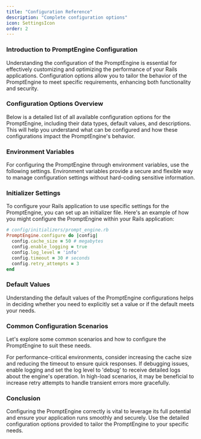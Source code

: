 ```yaml
---
title: "Configuration Reference"
description: "Complete configuration options"
icon: SettingsIcon
order: 2
---
```


### Introduction to PromptEngine Configuration

Understanding the configuration of the PromptEngine is essential for effectively customizing and optimizing the performance of your Rails applications. Configuration options allow you to tailor the behavior of the PromptEngine to meet specific requirements, enhancing both functionality and security.

### Configuration Options Overview

Below is a detailed list of all available configuration options for the PromptEngine, including their data types, default values, and descriptions. This will help you understand what can be configured and how these configurations impact the PromptEngine's behavior.

<TypeTable>
  <TypeTableRow name="cache_size" type="integer" description="Sets the maximum size of the cache in megabytes." />
  <TypeTableRow name="enable_logging" type="boolean" description="Enables or disables logging of engine activities." />
  <TypeTableRow name="log_level" type="string" description="Determines the logging level (e.g., debug, info, warn)." />
  <TypeTableRow name="timeout" type="integer" description="Maximum time in seconds before a prompt times out." />
  <TypeTableRow name="retry_attempts" type="integer" description="Number of retry attempts for failed prompts." />
</TypeTable>

### Environment Variables

For configuring the PromptEngine through environment variables, use the following settings. Environment variables provide a secure and flexible way to manage configuration settings without hard-coding sensitive information.

<TypeTable>
  <TypeTableRow name="PROMPTENGINE_CACHE_SIZE" type="integer" description="Environment variable to set the cache size." />
  <TypeTableRow name="PROMPTENGINE_ENABLE_LOGGING" type="boolean" description="Toggle logging through an environment variable." />
  <TypeTableRow name="PROMPTENGINE_LOG_LEVEL" type="string" description="Set the logging level via environment variable." />
  <TypeTableRow name="PROMPTENGINE_TIMEOUT" type="integer" description="Configure prompt timeout settings through environment." />
  <TypeTableRow name="PROMPTENGINE_RETRY_ATTEMPTS" type="integer" description="Set retry attempts for failed prompts via environment variable." />
</TypeTable>

### Initializer Settings

To configure your Rails application to use specific settings for the PromptEngine, you can set up an initializer file. Here's an example of how you might configure the PromptEngine within your Rails application:

<FileTree>
  <FileTree.Folder name="config" defaultOpen>
    <FileTree.File name="initializers" defaultOpen>
      <FileTree.File name="prompt_engine.rb" />
    </FileTree.File>
  </FileTree.Folder>
</FileTree>

```ruby
# config/initializers/prompt_engine.rb
PromptEngine.configure do |config|
  config.cache_size = 50 # megabytes
  config.enable_logging = true
  config.log_level = 'info'
  config.timeout = 30 # seconds
  config.retry_attempts = 3
end
```

### Default Values

Understanding the default values of the PromptEngine configurations helps in deciding whether you need to explicitly set a value or if the default meets your needs.

<TypeTable>
  <TypeTableRow name="cache_size" type="integer" description="Default: 100 MB" />
  <TypeTableRow name="enable_logging" type="boolean" description="Default: false" />
  <TypeTableRow name="log_level" type="string" description="Default: 'warn'" />
  <TypeTableRow name="timeout" type="integer" description="Default: 20 seconds" />
  <TypeTableRow name="retry_attempts" type="integer" description="Default: 1" />
</TypeTable>

### Common Configuration Scenarios

Let's explore some common scenarios and how to configure the PromptEngine to suit these needs.

<Accordions>
  <Accordion title="Maximizing Performance">
    For performance-critical environments, consider increasing the cache size and reducing the timeout to ensure quick responses.
  </Accordion>
  <Accordion title="Debugging Issues">
    If debugging issues, enable logging and set the log level to 'debug' to receive detailed logs about the engine's operation.
  </Accordion>
  <Accordion title="Handling High Load">
    In high-load scenarios, it may be beneficial to increase retry attempts to handle transient errors more gracefully.
  </Accordion>
</Accordions>

### Conclusion

Configuring the PromptEngine correctly is vital to leverage its full potential and ensure your application runs smoothly and securely. Use the detailed configuration options provided to tailor the PromptEngine to your specific needs.
